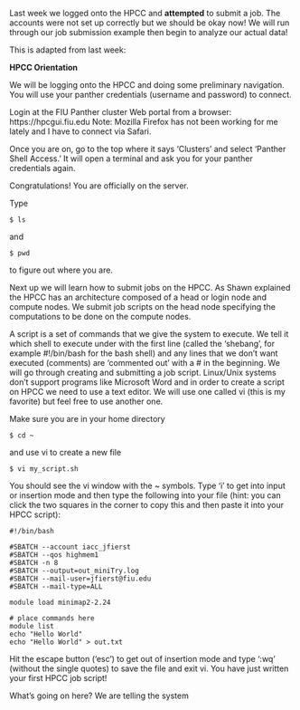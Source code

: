 Last week we logged onto the HPCC and **attempted** to submit a job. The accounts were not set up correctly but we should be okay now! We will run through our job submission example then begin to analyze our actual data!

This is adapted from last week:

**HPCC Orientation**

We will be logging onto the HPCC and doing some preliminary navigation. You will use your panther credentials
(username and password) to connect.

Login at the FIU Panther cluster Web portal from a browser: https://hpcgui.fiu.edu
Note: Mozilla Firefox has not been working for me lately and I have to connect via Safari.

Once you are on, go to the top where it says 'Clusters' and select 'Panther Shell Access.' It will open a terminal and ask you for your panther credentials again.

Congratulations! You are officially on the server.

Type

    $ ls

and 

    $ pwd

to figure out where you are. 

Next up we will learn how to submit jobs on the HPCC. As Shawn explained the HPCC has an architecture composed of a head or login node and compute nodes. We submit job scripts on the head node specifying the computations to be done on the compute nodes. 

A script is a set of commands that we give the system to execute. We tell it which shell to execute under with the first line (called the ‘shebang’, for example #!/bin/bash for the bash shell) and any lines that we don’t want executed (comments) are ‘commented out’ with a # in the beginning. We will go through creating and submitting a job script.
Linux/Unix systems don’t support programs like Microsoft Word and in order to create a script on HPCC we need to use a text editor. We will use one called vi (this is my favorite) but feel free to use another one. 

Make sure you are in your home directory

    $ cd ~

and use vi to create a new file

    $ vi my_script.sh

You should see the vi window with the ~ symbols. Type ‘i’ to get into input or insertion mode and then type the following into your file (hint: you can click the two squares in the corner to copy this and then paste it into your HPCC script):

    #!/bin/bash
    
    #SBATCH --account iacc_jfierst
    #SBATCH --qos highmem1
    #SBATCH -n 8
    #SBATCH --output=out_miniTry.log
    #SBATCH --mail-user=jfierst@fiu.edu
    #SBATCH --mail-type=ALL

    module load minimap2-2.24
   
    # place commands here
    module list
    echo "Hello World"
    echo "Hello World" > out.txt

Hit the escape button (‘esc’) to get out of insertion mode and type ‘:wq’ (without the single quotes) to save the file and exit vi. You have just written your first HPCC job script!

What’s going on here? We are telling the system
